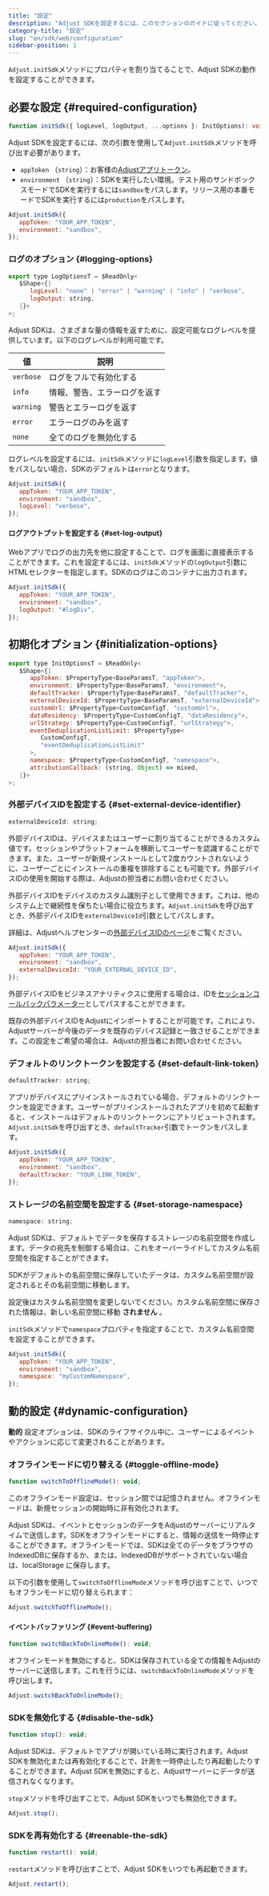 ```yaml
---
title: "設定"
description: "Adjust SDKを設定するには、このセクションのガイドに従ってください。"
category-title: "設定"
slug: "en/sdk/web/configuration"
sidebar-position: 1
---
```

`Adjust.initSdk`メソッドにプロパティを割り当てることで、Adjust SDKの動作を設定することができます。

必要な設定 \{\#required\-configuration\}
---------------------------------------

<codeblock title="メソッドシグネチャー"> 

```ts
function initSdk({ logLevel, logOutput, ...options }: InitOptions): void;
```

</CodeBlock> 

Adjust SDKを設定するには、次の引数を使用して`Adjust.initSdk`メソッドを呼び出す必要があります。

* `appToken` （`string`）：お客様の[Adjustアプリトークン](https://help.adjust.com/en/article/app-token-and-reporting-currency#view-your-app-details)。
* `environment` （`string`）：SDKを実行したい環境。テスト用のサンドボックスモードでSDKを実行するには`sandbox`をパスします。リリース用の本番モードでSDKを実行するには`production`をパスします。

```js
Adjust.initSdk({
   appToken: "YOUR_APP_TOKEN",
   environment: "sandbox",
});
```

### ログのオプション \{\#logging\-options\}

<codeblock title="インターフェイス宣言"> 

```js
export type LogOptionsT = $ReadOnly<
   $Shape<{|
      logLevel: "none" | "error" | "warning" | "info" | "verbose",
      logOutput: string,
   |}>
>;

```

</CodeBlock> 

Adjust SDKは、さまざまな量の情報を返すために、設定可能なログレベルを提供しています。以下のログレベルが利用可能です。

|     値     |       説明       |
|-----------|----------------|
| `verbose` | ログをフルで有効化する    |
| `info`    | 情報、警告、エラーログを返す |
| `warning` | 警告とエラーログを返す    |
| `error`   | エラーログのみを返す     |
| `none`    | 全てのログを無効化する    |

ログレベルを設定するには、`initSdk`メソッドに`logLevel`引数を指定します。値をパスしない場合、SDKのデフォルトは`error`となります。

```js
Adjust.initSdk({
   appToken: "YOUR_APP_TOKEN",
   environment: "sandbox",
   logLevel: "verbose",
});
```

#### ログアウトプットを設定する \{\#set\-log\-output\}

Webアプリでログの出力先を他に設定することで、ログを画面に直接表示することができます。これを設定するには、`initSdk`メソッドの`logOutput`引数にHTMLセレクターを指定します。SDKのログはこのコンテナに出力されます。

```js
Adjust.initSdk({
   appToken: "YOUR_APP_TOKEN",
   environment: "sandbox",
   logOutput: "#logDiv",
});
```

初期化オプション \{\#initialization\-options\}
------------------------------------------

<codeblock title="インターフェイス宣言"> 

```js
export type InitOptionsT = $ReadOnly<
   $Shape<{|
      appToken: $PropertyType<BaseParamsT, "appToken">,
      environment: $PropertyType<BaseParamsT, "environment">,
      defaultTracker: $PropertyType<BaseParamsT, "defaultTracker">,
      externalDeviceId: $PropertyType<BaseParamsT, "externalDeviceId">,
      customUrl: $PropertyType<CustomConfigT, "customUrl">,
      dataResidency: $PropertyType<CustomConfigT, "dataResidency">,
      urlStrategy: $PropertyType<CustomConfigT, "urlStrategy">,
      eventDeduplicationListLimit: $PropertyType<
         CustomConfigT,
         "eventDeduplicationListLimit"
      >,
      namespace: $PropertyType<CustomConfigT, "namespace">,
      attributionCallback: (string, Object) => mixed,
   |}>
>;

```

</CodeBlock> 

### 外部デバイスIDを設定する \{\#set\-external\-device\-identifier\}

<codeblock title="プロパティ宣言"> 

```js
externalDeviceId: string;
```

</CodeBlock> 

外部デバイスIDは、デバイスまたはユーザーに割り当てることができるカスタム値です。セッションやプラットフォームを横断してユーザーを認識することができます。また、ユーザーが新規インストールとして2度カウントされないように、ユーザーごとにインストールの重複を排除することも可能です。外部デバイスIDの使用を開始する際は、Adjustの担当者にお問い合わせください。

外部デバイスIDをデバイスのカスタム識別子として使用できます。これは、他のシステム上で継続性を保ちたい場合に役立ちます。`Adjust.initSdk`を呼び出すとき、外部デバイスIDを`externalDeviceId`引数としてパスします。
<callout type="seealso"> 

詳細は、Adjustヘルプセンターの[外部デバイスIDのページ](https://help.adjust.com/en/article/external-device-identifiers)をご覧ください。
</Callout> 

```js
Adjust.initSdk({
   appToken: "YOUR_APP_TOKEN",
   environment: "sandbox",
   externalDeviceId: "YOUR_EXTERNAL_DEVICE_ID",
});
```

外部デバイスIDをビジネスアナリティクスに使用する場合は、IDを[セッションコールバックパラメーター](/en/sdk/web/features/global-params)としてパスすることができます。

既存の外部デバイスIDをAdjustにインポートすることが可能です。これにより、Adjustサーバーが今後のデータを既存のデバイス記録と一致させることができます。この設定をご希望の場合は、Adjustの担当者にお問い合わせください。

### デフォルトのリンクトークンを設定する \{\#set\-default\-link\-token\}

<codeblock title="プロパティ宣言"> 

```js
defaultTracker: string;
```

</CodeBlock> 

アプリがデバイスにプリインストールされている場合、デフォルトのリンクトークンを設定できます。ユーザーがプリインストールされたアプリを初めて起動すると、インストールはデフォルトのリンクトークンにアトリビュートされます。`Adjust.initSdk`を呼び出すとき、`defaultTracker`引数でトークンをパスします。

```js
Adjust.initSdk({
   appToken: "YOUR_APP_TOKEN",
   environment: "sandbox",
   defaultTracker: "YOUR_LINK_TOKEN",
});
```

### ストレージの名前空間を設定する \{\#set\-storage\-namespace\}

<codeblock title="プロパティ宣言"> 

```js
namespace: string;
```

</CodeBlock> 

Adjust SDKは、デフォルトでデータを保存するストレージの名前空間を作成します。データの宛先を制御する場合は、これをオーバーライドしてカスタム名前空間を指定することができます。

SDKがデフォルトの名前空間に保存していたデータは、カスタム名前空間が設定されるとその名前空間に移動します。
<callout type="warning"> 

設定後はカスタム名前空間を変更しないでください。カスタム名前空間に保存された情報は、新しい名前空間に移動 **されません** 。
</Callout> 

`initSdk`メソッドで`namespace`プロパティを指定することで、カスタム名前空間を設定することができます。

```js
Adjust.initSdk({
   appToken: "YOUR_APP_TOKEN",
   environment: "sandbox",
   namespace: "myCustomNamespace",
});
```

動的設定 \{\#dynamic\-configuration\}
-------------------------------------

**動的** 設定オプションは、SDKのライフサイクル中に、ユーザーによるイベントやアクションに応じて変更されることがあります。

### オフラインモードに切り替える \{\#toggle\-offline\-mode\}

<codeblock title="メソッドシグネチャー"> 

```js
function switchToOfflineMode(): void;
```

</CodeBlock> <callout type="important"> 

このオフラインモード設定は、セッション間では記憶されません。オフラインモードは、新規セッションの開始時に非有効化されます。
</Callout> 

Adjust SDKは、イベントとセッションのデータをAdjustのサーバーにリアルタイムで送信します。SDKをオフラインモードにすると、情報の送信を一時停止することができます。オフラインモードでは、SDKは全てのデータをブラウザのIndexedDBに保存するか、または、IndexedDBがサポートされていない場合は、localStorage に保存します。

以下の引数を使用して`switchToOfflineMode`メソッドを呼び出すことで、いつでもオフランモードに切り替えられます：

```js
Adjust.switchToOfflineMode();
```

#### イベントバッファリング \{\#event\-buffering\}

<codeblock title="メソッドシグネチャー"> 

```js
function switchBackToOnlineMode(): void;
```

</CodeBlock> 

オフラインモードを無効にすると、SDKは保存されている全ての情報をAdjustのサーバーに送信します。これを行うには、`switchBackToOnlineMode`メソッドを呼び出します。

```js
Adjust.switchBackToOnlineMode();
```

### SDKを無効化する \{\#disable\-the\-sdk\}

```js
function stop(): void;
```

Adjust SDKは、デフォルトでアプリが開いている時に実行されます。Adjust SDKを無効化または再有効化することで、計測を一時停止したり再起動したりすることができます。Adjust SDKを無効にすると、Adjustサーバーにデータが送信されなくなります。

`stop`メソッドを呼び出すことで、Adjust SDKをいつでも無効化できます。

```js
Adjust.stop();
```

### SDKを再有効化する \{\#reenable\-the\-sdk\}

```js
function restart(): void;
```

`restart`メソッドを呼び出すことで、Adjust SDKをいつでも再起動できます。

```js
Adjust.restart();
```

